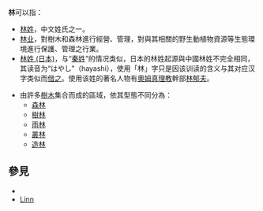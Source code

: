 {{Wiktionary}}
'''林'''可以指：

*[[林姓|林姓]]，中文姓氏之一。
*[[林业|林业]]，對樹木和森林進行經營、管理，對與其相關的野生動植物資源等生態環境進行保護、管理之行業。
*[[林姓_(日本)|林姓 (日本)]]，与“[[秦氏_(日本)|秦姓]]”的情况类似，日本的林姓起源與中國林姓不完全相同，其读音为“はやし”（hayashi），使用「林」字只是因该训读的含义与其对应汉字类似而[[借字_(日語)|借之]]。使用该姓的著名人物有[[奥姆真理教|奧姆真理教]]幹部[[林郁夫|林郁夫]]。

*由許多[[樹木|樹木]]集合而成的區域，依其型態不同分為：
**[[森林|森林]]
**[[樹林|樹林]]
**[[雨林|雨林]]
**[[叢林|叢林]]
**[[造林|造林]]

== 參見 ==
*{{Lookfrom}}
*[[Linn|Linn]]
{{disambig|cat=一字消歧義|L}}